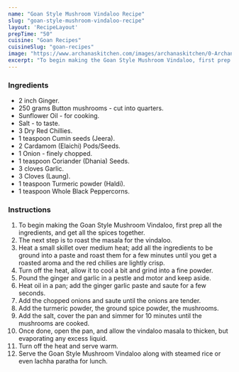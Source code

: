 ---
name: "Goan Style Mushroom Vindaloo Recipe"
slug: "goan-style-mushroom-vindaloo-recipe"
layout: 'RecipeLayout'
prepTime: "50"
cuisine: "Goan Recipes"
cuisineSlug: "goan-recipes"
image: "https://www.archanaskitchen.com/images/archanaskitchen/0-Archanas-Kitchen-Recipes/2016/sept-26/Goan_Style_Mushroom_Vindaloo_Recipe-1.jpg"
excerpt: "To begin making the Goan Style Mushroom Vindaloo, first prep all the ingredients, and get all the spices together"
---

### Ingredients

- 2 inch Ginger.
- 250 grams Button mushrooms - cut into quarters.
- Sunflower Oil - for cooking.
- Salt - to taste.
- 3 Dry Red Chillies.
- 1 teaspoon Cumin seeds (Jeera).
- 2 Cardamom (Elaichi) Pods/Seeds.
- 1 Onion - finely chopped.
- 1 teaspoon Coriander (Dhania) Seeds.
- 3 cloves Garlic.
- 3 Cloves (Laung).
- 1 teaspoon Turmeric powder (Haldi).
- 1 teaspoon Whole Black Peppercorns.

### Instructions

1. To begin making the Goan Style Mushroom Vindaloo, first prep all the ingredients, and get all the spices together.
1. The next step is to roast the masala for the vindaloo.
1. Heat a small skillet over medium heat; add all the ingredients to be ground into a paste and roast them for a few minutes until you get a roasted aroma and the red chilies are lightly crisp.
1. Turn off the heat, allow it to cool a bit and grind into a fine powder.
1. Pound the ginger and garlic in a pestle and motor and keep aside.
1. Heat oil in a pan; add the ginger garlic paste and saute for a few seconds.
1. Add the chopped onions and saute until the onions are tender.
1. Add the turmeric powder, the ground spice powder, the mushrooms.
1. Add the salt, cover the pan and simmer for 10 minutes until the mushrooms are cooked.
1. Once done, open the pan, and allow the vindaloo masala to thicken, but evaporating any excess liquid.
1. Turn off the heat and serve warm.
1. Serve the Goan Style Mushroom Vindaloo along with steamed rice or even lachha paratha for lunch.
